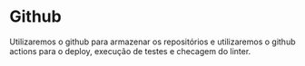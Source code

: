 # Github

Utilizaremos o github para armazenar os repositórios e utilizaremos o github actions para o deploy, execução de testes e checagem do linter.
